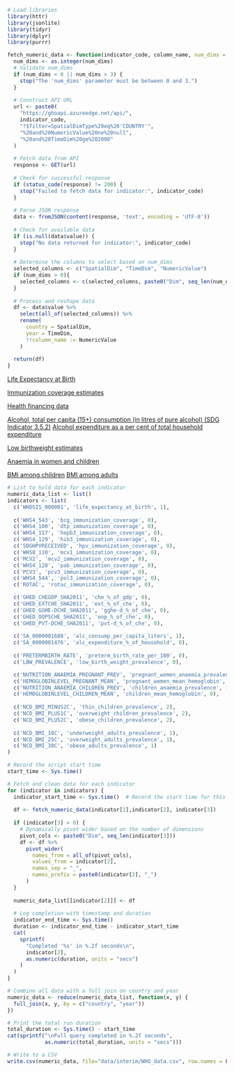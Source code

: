 ```r
# Load libraries
library(httr)    
library(jsonlite) 
library(tidyr)   
library(dplyr)   
library(purrr)
```


```r
fetch_numeric_data <- function(indicator_code, column_name, num_dims = 0) {
  num_dims <- as.integer(num_dims)
  # Validate num_dims
  if (num_dims < 0 || num_dims > 3) {
    stop("The 'num_dims' parameter must be between 0 and 3.")
  }
  
  # Construct API URL
  url <- paste0(
    "https://ghoapi.azureedge.net/api/",
    indicator_code,
    "?$filter=SpatialDimType%20eq%20'COUNTRY'",
    "%20and%20NumericValue%20ne%20null",
    "%20and%20TimeDim%20ge%202000"
  )
  
  # Fetch data from API
  response <- GET(url)
  
  # Check for successful response
  if (status_code(response) != 200) {
    stop("Failed to fetch data for indicator:", indicator_code)
  }
  
  # Parse JSON response
  data <- fromJSON(content(response, 'text', encoding = 'UTF-8'))
  
  # Check for available data
  if (is.null(data$value)) {
    stop("No data returned for indicator:", indicator_code)
  }
  
  # Determine the columns to select based on num_dims
  selected_columns <- c("SpatialDim", "TimeDim", "NumericValue")
  if (num_dims > 0){
    selected_columns <- c(selected_columns, paste0("Dim", seq_len(num_dims)))
  }
  
  # Process and reshape data
  df <- data$value %>%
    select(all_of(selected_columns)) %>%
    rename(
      country = SpatialDim,
      year = TimeDim,
      !!column_name := NumericValue
    )
  
  return(df)
}
```


[Life Expectancy at Birth](https://www.who.int/data/gho/data/indicators/indicator-details/GHO/life-expectancy-at-birth-(years))

[Immunization coverage estimates](https://www.who.int/data/gho/data/themes/topics/indicator-groups/indicator-group-details/GHO/immunization-coverage-estimates)

[Health financing data](https://www.who.int/data/gho/data/themes/topics/health-financing)

[Alcohol, total per capita (15+) consumption (in litres of pure alcohol) (SDG Indicator 3.5.2)](https://www.who.int/data/gho/data/indicators/indicator-details/GHO/total-(recorded-unrecorded)-alcohol-per-capita-(15-)-consumption)
[Alcohol expenditure as a per cent of total household expenditure](https://www.who.int/data/gho/data/indicators/indicator-details/GHO/alcohol-expenditure-as-a-per-cent-of-total-household-expenditure)

[Low birthweight estimates](https://www.who.int/data/gho/data/themes/topics/topic-details/GHO/low-birthweight-estimates)

[Anaemia in women and children](https://www.who.int/data/gho/data/themes/topics/anaemia_in_women_and_children)

[BMI among children](https://www.who.int/data/gho/data/themes/topics/indicator-groups/indicator-group-details/GHO/bmi-among-children)
[BMI among adults](https://www.who.int/data/gho/data/themes/topics/indicator-groups/indicator-group-details/GHO/bmi-among-adults)
```r
# List to hold data for each indicator
numeric_data_list <- list()
indicators <- list(
  c('WHOSIS_000001', 'life_expectancy_at_birth', 1),
  
  c('WHS4_543', 'bcg_immunization_coverage', 0),
  c('WHS4_100', 'dtp_immunization_coverage', 0),
  c('WHS4_117', 'hepb3_immunization_coverage', 0),
  c('WHS4_129', 'hib3_immunization_coverage', 0),
  c('SDGHPVRECEIVED', 'hpv_immunization_coverage', 0),
  c('WHS8_110', 'mcv1_immunization_coverage', 0),
  c('MCV2', 'mcv2_immunization_coverage', 0),
  c('WHS4_128', 'pab_immunization_coverage', 0),
  c('PCV3', 'pcv3_immunization_coverage', 0),
  c('WHS4_544', 'pol3_immunization_coverage', 0),
  c('ROTAC', 'rotac_immunization_coverage', 0),

  c('GHED_CHEGDP_SHA2011', 'che_%_of_gdp', 0),
  c('GHED_EXTCHE_SHA2011', 'ext_%_of_che', 0),
  c('GHED_GGHE-DCHE_SHA2011', 'gghe-d_%_of_che', 0),
  c('GHED_OOPSCHE_SHA2011', 'oop_%_of_che', 0),
  c('GHED_PVT-DCHE_SHA2011', 'pvt-d_%_of_che', 0),
  
  c('SA_0000001688', 'alc_consump_per_capita_liters', 1),
  c('SA_0000001476', 'alc_expenditure_%_of_household', 0),
  
  c('PRETERMBIRTH_RATE', 'preterm_birth_rate_per_100', 0),
  c('LBW_PREVALENCE', 'low_birth_weight_prevalence', 0),

  c('NUTRITION_ANAEMIA_PREGNANT_PREV', 'pregnant_women_anaemia_prevalence', 1),
  c('HEMOGLOBINLEVEL_PREGNANT_MEAN', 'pregnant_women_mean_hemoglobin', 0),
  c('NUTRITION_ANAEMIA_CHILDREN_PREV', 'children_anaemia_prevalence', 1),
  c('HEMOGLOBINLEVEL_CHILDREN_MEAN', 'children_mean_hemoglobin', 0),
  
  c('NCD_BMI_MINUS2C', 'thin_children_prevalence', 2),
  c('NCD_BMI_PLUS1C', 'overweight_children_prevalence', 2),
  c('NCD_BMI_PLUS2C', 'obese_children_prevalence', 2),
  
  c('NCD_BMI_18C', 'underweight_adults_prevalence', 1),
  c('NCD_BMI_25C', 'overweight_adults_prevalence', 1),
  c('NCD_BMI_30C', 'obese_adults_prevalence', 1)
)

# Record the script start time
start_time <- Sys.time()

# Fetch and clean data for each indicator
for (indicator in indicators) {
  indicator_start_time <- Sys.time()  # Record the start time for this indicator
  
  df <- fetch_numeric_data(indicator[1],indicator[2], indicator[3])
  
  if (indicator[3] > 0) {
    # Dynamically pivot wider based on the number of dimensions
    pivot_cols <- paste0("Dim", seq_len(indicator[3]))
    df <- df %>%
      pivot_wider(
        names_from = all_of(pivot_cols),
        values_from = indicator[2],
        names_sep = "_",
        names_prefix = paste0(indicator[2], "_")
      )
  }
  
  numeric_data_list[[indicator[2]]] <- df
  
  # Log completion with timestamp and duration
  indicator_end_time <- Sys.time()
  duration <- indicator_end_time - indicator_start_time
  cat(
    sprintf(
      "Completed '%s' in %.2f seconds\n",
      indicator[2],
      as.numeric(duration, units = "secs")
    )
  )
}

# Combine all data with a full join on country and year
numeric_data <- reduce(numeric_data_list, function(x, y) {
  full_join(x, y, by = c("country", "year"))
})

# Print the total run duration
total_duration <- Sys.time() - start_time
cat(sprintf("\nFull query completed in %.2f seconds", 
            as.numeric(total_duration, units = "secs")))

# Write to a CSV
write.csv(numeric_data, file="data/interim/WHO_data.csv", row.names = FALSE)
```

